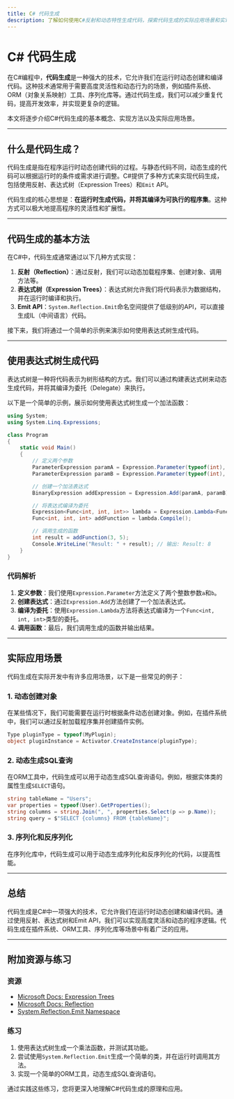 ```yaml
---
title: C# 代码生成
description: 了解如何使用C#反射和动态特性生成代码，探索代码生成的实际应用场景和实现方法。
---
```


# C# 代码生成

在C#编程中，**代码生成**是一种强大的技术，它允许我们在运行时动态创建和编译代码。这种技术通常用于需要高度灵活性和动态行为的场景，例如插件系统、ORM（对象关系映射）工具、序列化库等。通过代码生成，我们可以减少重复代码，提高开发效率，并实现更复杂的逻辑。

本文将逐步介绍C#代码生成的基本概念、实现方法以及实际应用场景。

---

## 什么是代码生成？

代码生成是指在程序运行时动态创建代码的过程。与静态代码不同，动态生成的代码可以根据运行时的条件或需求进行调整。C#提供了多种方式来实现代码生成，包括使用反射、表达式树（Expression Trees）和`Emit` API。

代码生成的核心思想是：**在运行时生成代码，并将其编译为可执行的程序集**。这种方式可以极大地提高程序的灵活性和扩展性。

---

## 代码生成的基本方法

在C#中，代码生成通常通过以下几种方式实现：

1. **反射（Reflection）**：通过反射，我们可以动态加载程序集、创建对象、调用方法等。
2. **表达式树（Expression Trees）**：表达式树允许我们将代码表示为数据结构，并在运行时编译和执行。
3. **Emit API**：`System.Reflection.Emit`命名空间提供了低级别的API，可以直接生成IL（中间语言）代码。

接下来，我们将通过一个简单的示例来演示如何使用表达式树生成代码。

---

## 使用表达式树生成代码

表达式树是一种将代码表示为树形结构的方式。我们可以通过构建表达式树来动态生成代码，并将其编译为委托（Delegate）来执行。

以下是一个简单的示例，展示如何使用表达式树生成一个加法函数：

```csharp
using System;
using System.Linq.Expressions;

class Program
{
    static void Main()
    {
        // 定义两个参数
        ParameterExpression paramA = Expression.Parameter(typeof(int), "a");
        ParameterExpression paramB = Expression.Parameter(typeof(int), "b");

        // 创建一个加法表达式
        BinaryExpression addExpression = Expression.Add(paramA, paramB);

        // 将表达式编译为委托
        Expression<Func<int, int, int>> lambda = Expression.Lambda<Func<int, int, int>>(addExpression, paramA, paramB);
        Func<int, int, int> addFunction = lambda.Compile();

        // 调用生成的函数
        int result = addFunction(3, 5);
        Console.WriteLine("Result: " + result); // 输出: Result: 8
    }
}
```

### 代码解析

1. **定义参数**：我们使用`Expression.Parameter`方法定义了两个整数参数`a`和`b`。
2. **创建表达式**：通过`Expression.Add`方法创建了一个加法表达式。
3. **编译为委托**：使用`Expression.Lambda`方法将表达式编译为一个`Func<int, int, int>`类型的委托。
4. **调用函数**：最后，我们调用生成的函数并输出结果。

---

## 实际应用场景

代码生成在实际开发中有许多应用场景，以下是一些常见的例子：

### 1. 动态创建对象

在某些情况下，我们可能需要在运行时根据条件动态创建对象。例如，在插件系统中，我们可以通过反射加载程序集并创建插件实例。

```csharp
Type pluginType = typeof(MyPlugin);
object pluginInstance = Activator.CreateInstance(pluginType);
```

### 2. 动态生成SQL查询

在ORM工具中，代码生成可以用于动态生成SQL查询语句。例如，根据实体类的属性生成`SELECT`语句。

```csharp
string tableName = "Users";
var properties = typeof(User).GetProperties();
string columns = string.Join(", ", properties.Select(p => p.Name));
string query = $"SELECT {columns} FROM {tableName}";
```

### 3. 序列化和反序列化

在序列化库中，代码生成可以用于动态生成序列化和反序列化的代码，以提高性能。

---

## 总结

代码生成是C#中一项强大的技术，它允许我们在运行时动态创建和编译代码。通过使用反射、表达式树和Emit API，我们可以实现高度灵活和动态的程序逻辑。代码生成在插件系统、ORM工具、序列化库等场景中有着广泛的应用。

---

## 附加资源与练习

### 资源
- [Microsoft Docs: Expression Trees](https://learn.microsoft.com/en-us/dotnet/csharp/expression-trees)
- [Microsoft Docs: Reflection](https://learn.microsoft.com/en-us/dotnet/csharp/programming-guide/concepts/reflection)
- [System.Reflection.Emit Namespace](https://learn.microsoft.com/en-us/dotnet/api/system.reflection.emit)

### 练习
1. 使用表达式树生成一个乘法函数，并测试其功能。
2. 尝试使用`System.Reflection.Emit`生成一个简单的类，并在运行时调用其方法。
3. 实现一个简单的ORM工具，动态生成SQL查询语句。

通过实践这些练习，您将更深入地理解C#代码生成的原理和应用。